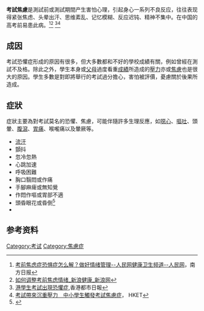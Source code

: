 {{or1}}
'''考試焦慮'''是測試前或測試期間产生害怕心理，引起身心一系列不良反应，往往表现得紧张焦虑、头晕出汗、思维紊乱、记忆模糊、反应迟钝、精神不集中。在中国的高考前易患此病。<ref>[http://health.people.com.cn/n1/2016/0604/c14739-28411410.html 考前焦虑症恐惧症怎么解？做好情绪管理--人民网健康卫生频道--人民网]，南方日报</ref><ref>[http://health.sina.com.cn/zl/2016-06-01/doc-ifxsqxxs8183729.shtml 如何调整考前焦虑情绪_新浪健康_新浪网]</ref>
<ref>[http://www.metrodaily.hk/metro_news/%E6%B8%AF%E5%AD%B8%E7%94%9F%E8%80%83%E8%A9%A6%E5%87%BA%E7%8F%BE%E6%81%90%E6%87%BC%E7%97%87/ 港學生考試出現恐懼症]{{Dead link|date=2020年3月 |bot=InternetArchiveBot |fix-attempted=yes }},香港都市日報</ref><ref>[https://topick.hket.com/article/2033259/%E8%80%83%E8%A9%A6%E5%B8%B6%E4%BE%86%E6%B2%89%E9%87%8D%E5%A3%93%E5%8A%9B%E3%80%80%E4%B8%AD%E5%B0%8F%E5%AD%B8%E7%94%9F%E8%A7%B8%E7%99%BC%E8%80%83%E8%A9%A6%E7%84%A6%E6%85%AE%E7%97%87 考試帶來沉重壓力　中小學生觸發考試焦慮症]， HKET</ref>

== 成因 ==
考試恐懼症形成的原因有很多，但大多數都和不好的學校成績有關，例如曾經在測試不及格。除此之外，學生本身或[[父母|父母]]過度看重[[成績|成績]]所造成的[[壓力|壓力]]亦或[[焦慮|焦慮]]也是很大的原因。學生多數是對即將舉行的考試過分擔心，害怕被評價，憂慮關於後果所造成。
== 症狀 ==
症狀主要為對考試莫名的恐懼、焦慮，可能伴隨許多生理反應，如[[噁心|噁心]]、[[嘔吐|嘔吐]]、頭暈、[[腹瀉|腹瀉]]、[[胃痛|胃痛]]、喉嚨痛以及暈厥等。
* [[流汗|流汗]]
* 顫抖
* 忽冷忽熱
* 心跳加速
* 呼吸困難
* 胸口翳悶或作痛
* 手腳麻痺或無知覺
* 作悶作嘔或胃部不適
* 頭昏眼花或昏倒<ref>{{Cite web |url=http://edu.people.com.cn/n1/2016/0518/c1053-28359231.html |title=高三女生听到“烤红薯”晕倒 专家：考试焦虑症--教育--人民网 |access-date=2018-02-18 |archive-url=https://web.archive.org/web/20180218152103/http://edu.people.com.cn/n1/2016/0518/c1053-28359231.html |archive-date=2018-02-18 |dead-url=yes }}</ref>
*{{or|發燒}}
==参考资料==
{{reflist}}

[[Category:考试|Category:考试]]
[[Category:焦慮症|Category:焦慮症]]